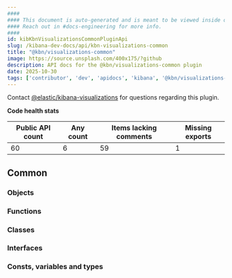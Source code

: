 ```yaml
---
####
#### This document is auto-generated and is meant to be viewed inside our experimental, new docs system.
#### Reach out in #docs-engineering for more info.
####
id: kibKbnVisualizationsCommonPluginApi
slug: /kibana-dev-docs/api/kbn-visualizations-common
title: "@kbn/visualizations-common"
image: https://source.unsplash.com/400x175/?github
description: API docs for the @kbn/visualizations-common plugin
date: 2025-10-30
tags: ['contributor', 'dev', 'apidocs', 'kibana', '@kbn/visualizations-common']
---
```




Contact [@elastic/kibana-visualizations](https://github.com/orgs/elastic/teams/kibana-visualizations) for questions regarding this plugin.

**Code health stats**

| Public API count  | Any count | Items lacking comments | Missing exports |
|-------------------|-----------|------------------------|-----------------|
| 60 | 6 | 59 | 1 |

## Common

### Objects
<DocDefinitionList data={kbnVisualizationsCommonObj.common.objects}/>

### Functions
<DocDefinitionList data={kbnVisualizationsCommonObj.common.functions}/>

### Classes
<DocDefinitionList data={kbnVisualizationsCommonObj.common.classes}/>

### Interfaces
<DocDefinitionList data={kbnVisualizationsCommonObj.common.interfaces}/>

### Consts, variables and types
<DocDefinitionList data={kbnVisualizationsCommonObj.common.misc}/>

